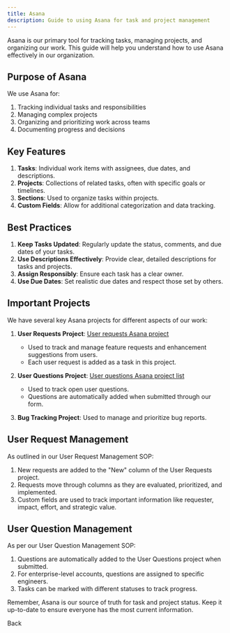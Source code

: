 ```yaml
---
title: Asana
description: Guide to using Asana for task and project management
---
```


Asana is our primary tool for tracking tasks, managing projects, and organizing our work. This guide will help you understand how to use Asana effectively in our organization.

## Purpose of Asana

We use Asana for:

1. Tracking individual tasks and responsibilities
2. Managing complex projects
3. Organizing and prioritizing work across teams
4. Documenting progress and decisions

## Key Features

1. **Tasks**: Individual work items with assignees, due dates, and descriptions.
2. **Projects**: Collections of related tasks, often with specific goals or timelines.
3. **Sections**: Used to organize tasks within projects.
4. **Custom Fields**: Allow for additional categorization and data tracking.

## Best Practices

1. **Keep Tasks Updated**: Regularly update the status, comments, and due dates of your tasks.
2. **Use Descriptions Effectively**: Provide clear, detailed descriptions for tasks and projects.
3. **Assign Responsibly**: Ensure each task has a clear owner.
4. **Use Due Dates**: Set realistic due dates and respect those set by others.

## Important Projects

We have several key Asana projects for different aspects of our work:

1. **User Requests Project**: [User requests Asana project](https://app.asana.com/0/your-project-id/list)
   - Used to track and manage feature requests and enhancement suggestions from users.
   - Each user request is added as a task in this project.

2. **User Questions Project**: [User questions Asana project list](https://app.asana.com/0/1202302358229231/list)
   - Used to track open user questions.
   - Questions are automatically added when submitted through our form.

3. **Bug Tracking Project**: Used to manage and prioritize bug reports.

## User Request Management

As outlined in our User Request Management SOP:

1. New requests are added to the "New" column of the User Requests project.
2. Requests move through columns as they are evaluated, prioritized, and implemented.
3. Custom fields are used to track important information like requester, impact, effort, and strategic value.

## User Question Management

As per our User Question Management SOP:

1. Questions are automatically added to the User Questions project when submitted.
2. For enterprise-level accounts, questions are assigned to specific engineers.
3. Tasks can be marked with different statuses to track progress.

Remember, Asana is our source of truth for task and project status. Keep it up-to-date to ensure everyone has the most current information.

<LinkButton href="/onboarding/our-tools/">Back</LinkButton>
